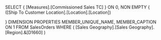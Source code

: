 ﻿
SELECT
{
	[Measures].[Commissioned Sales TC]
} ON 0,
NON EMPTY
{
	([Ship To Customer Location].[Location].[Location])
	
}
DIMENSION PROPERTIES 
MEMBER_UNIQUE_NAME,
MEMBER_CAPTION 
ON 1
FROM 
	SalesOrders
WHERE (
[Sales Geography].[Sales Geography].[Region].&[D1660]
)
